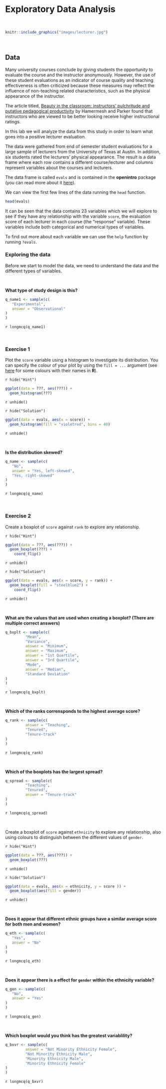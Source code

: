 # Exploratory Data Analysis

<br>

```r
knitr::include_graphics("images/lecturer.jpg")
```

<br>

## Data

Many university courses conclude by giving students the opportunity to evaluate the course and the instructor anonymously. However, the use of these student evaluations as an indicator of course quality and teaching effectiveness is often criticized because these measures may reflect the influence of non-teaching related characteristics, such as the physical appearance of the instructor. 

The article titled, <a href="https://www.sciencedirect.com/science/article/pii/S0272775704001165?casa_token=3Zz3cupeQ8MAAAAA:8CMoSg5s3BgdhwM6oW9tjcWSZ-MkgYTGYitN4NxvRBAfHuKcmoPnTtzxAgOSURYpDYD8C5EDJg"> Beauty in the classroom: instructors' pulchritude and putative pedagogical productivity</a> by Hamermesh and Parker found that instructors who are viewed to be better looking receive higher instructional ratings. 

In this lab we will analyze the data from this study in order to learn what goes into a positive lecturer evaluation.

The data were gathered from end of semester student evaluations for a large sample of lecturers from the University of Texas at Austin. In addition, six students rated the lecturers' physical appearance. The result is a data frame where each row contains a different course/lecturer and columns represent variables about the courses and lecturers. 

The data frame is called `evals` and is contained in the **openintro** package (you can read more about it <a href="https://www.openintro.org/data/index.php?data=evals"> here</a>). 

We can view the first few lines of the data running the `head` function. 

```r
head(evals)
```

It can be seen that the data contains 23 variables which we will explore to see if they have any relationship with the variable `score`, the evaluation score of each lecturer in each course (the "response" variable). These variables include both categorical and numerical types of variables.

To find out more about each variable we can use the `help` function by running `?evals`.

### Exploring the data

Before we start to model the data, we need to understand the data and the different types of variables.

<br>

**What type of study design is this?**

```r
q_name1 <- sample(c(
   "Experimental",
   answer = "Observational"
)
)
```

`r longmcq(q_name1)`

<br>

### **Exercise 1**

Plot the `score` variable using a histogram to investigate its distribution.  You can specify the colour of your plot by using the `fill = ...` argument (see  <a href="https://www.r-graph-gallery.com/42-colors-names.html"> here</a> for some colours with their names in **R**).

`r hide("Hint")`

```r
ggplot(data = ???, aes(???)) +
  geom_histogram(???)
```

`r unhide()`


`r hide("Solution")`

```r
ggplot(data = evals, aes(x = score)) +
  geom_histogram(fill = "violetred", bins = 40)
```

`r unhide()`

<br>

**Is the distribution skewed?**

```r
q_name <- sample(c(
   "No",
   answer = "Yes, left-skewed",
   "Yes, right-skewed"
)
)
```

`r longmcq(q_name)`

<br>


### **Exercise 2**

Create a boxplot of `score` against `rank` to explore any relationship.

`r hide("Hint")`

```r
ggplot(data = ???, aes(???)) +
  geom_boxplot(???) +
    coord_flip()
```

`r unhide()`


`r hide("Solution")`

```r
ggplot(data = evals, aes(x = score, y = rank)) +
  geom_boxplot(fill = "steelblue2") + 
    coord_flip()
```

`r unhide()`

<br>

**What are the values that are used when creating a boxplot? (There are multiple correct answers)**

```r
q_bxplt <- sample(c(
         "Mean",
         "Variance",
         answer = "Minimum",
         answer = "Maximum",
         answer = "1st Quartile",
         answer = "3rd Quartile",
         "Mode",
         answer = "Median",
         "Standard Deviation"
)
)
```

`r longmcq(q_bxplt)`

<br>

**Which of the ranks corrensponds to the highest average score?**

```r
q_rank <- sample(c(
         answer = "Teaching",
         "Tenured",
         "Tenure-track"
)
)
```

`r longmcq(q_rank)`

<br>

**Which of the boxplots has the largest spread?**

```r
q_spread <- sample(c(
         "Teaching",
         "Tenured",
         answer = "Tenure-track"
)
)
```

`r longmcq(q_spread)`

<br>

Create a boxplot of `score` against `ethnicity` to explore any relationship, also using colours to distinguish between the different values of `gender`.

`r hide("Hint")`

```r
ggplot(data = ???, aes(???)) +
  geom_boxplot(???)
```

`r unhide()`


`r hide("Solution")`

```r
ggplot(data = evals, aes(x = ethnicity, y = score )) +
  geom_boxplot(aes(fill = gender))
```

`r unhide()`

<br>

**Does it appear that different ethnic groups have a similar average score for both men and women?**

```r
q_eth <- sample(c(
   "Yes",
   answer = "No"
)
)
```

`r longmcq(q_eth)`

<br>

**Does it appear there is a effect for `gender` within the ethnicity variable?**

```r
q_gen <- sample(c(
   "No",
   answer = "Yes"
)
)
```

`r longmcq(q_gen)`

<br>

**Which boxplot would you think has the greatest variablility?**

```r
q_bxvr <- sample(c(
         answer = "Not Minority Ethnicity Female",
         "Not Minority Ethnicity Male",
         "Minority Ethnicity Male",
         "Minority Ethnicity Female"
)
)
```

`r longmcq(q_bxvr)`

<br>

